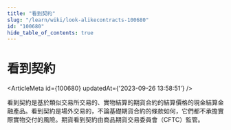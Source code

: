 ```yaml
---
title: "看到契約"
slug: "/learn/wiki/look-alikecontracts-100680"
id: "100680"
hide_table_of_contents: true
---
```



# 看到契約

<ArticleMeta id={100680} updatedAt={'2023-09-26 13:58:51'} />
<div className='border-solid border-b border-t-0 my-4 border-[var(--ifm-color-gray-300)]' />

看到契約是基於類似交易所交易的、實物結算的期貨合約的結算價格的現金結算金融產品。看到契約是場外交易的，不論基礎期貨合約的條款如何，它們都不承擔實際實物交付的風險。期貨看到契約由商品期貨交易委員會（CFTC）監管。

